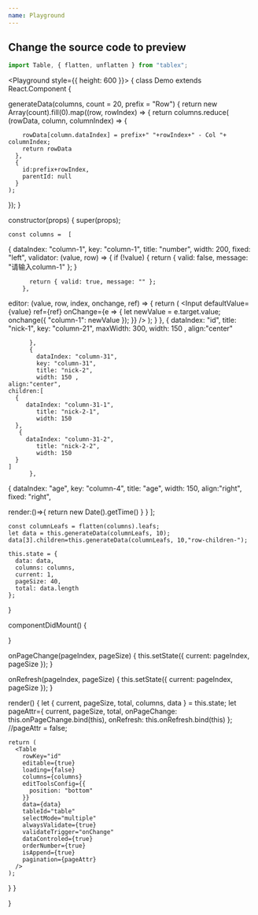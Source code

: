```yaml
---
name: Playground
---
```



## Change the source code to preview

```javascript
import Table, { flatten, unflatten } from "tablex";
```

<Playground style={{ height: 600 }}>
 {
  class Demo extends React.Component {
 
 generateData(columns, count = 20, prefix = "Row") {
 return new Array(count).fill(0).map((row, rowIndex) => {
    return columns.reduce(
      (rowData, column, columnIndex) => {
        
        rowData[column.dataIndex] = prefix+" "+rowIndex+" - Col "+ columnIndex;
        return rowData
      },
      {
        id:prefix+rowIndex,
        parentId: null
      }
    );
  });
}

  constructor(props) {
    super(props);

    const columns =  [
  {
    dataIndex: "column-1",
    key: "column-1",
    title: "number",
    width: 200,
    fixed: "left",
   validator: (value, row) => {
          if (!value) {
            return { valid: false, message: "请输入column-1" };
          }

          return { valid: true, message: "" };
        },
   editor: (value, row, index, onchange, ref) => {
          return (
            <Input
              defaultValue={value}
              ref={ref}
              onChange={e => {
                let newValue = e.target.value;
                onchange({
                  "column-1": newValue
                });
              }}
            />
          );
        }
  },
       {
            dataIndex: "id",
            title: "nick-1",
            key: "column-21",
            maxWidth: 300,
            width: 150 ,
    align:"center"

          },
          {
            dataIndex: "column-31",
            key: "column-31",
            title: "nick-2",
            width: 150 ,
    align:"center",
    children:[
      {
         dataIndex: "column-31-1",
            title: "nick-2-1",
            width: 150 
      },
       {
         dataIndex: "column-31-2",
            title: "nick-2-2",
            width: 150 
      }
    ]
          },
  {
    dataIndex: "age",
    key: "column-4",
    title: "age",
    width: 150,
    align:"right",
    fixed: "right",

render:()=>{
  return new Date().getTime()
}
  }
];

    const columnLeafs = flatten(columns).leafs;
    let data = this.generateData(columnLeafs, 10);
    data[3].children=this.generateData(columnLeafs, 10,"row-children-");

    this.state = {
      data: data,
      columns: columns,
      current: 1,
      pageSize: 40,
      total: data.length
    };
  }


  componentDidMount() {
 
  }

  onPageChange(pageIndex, pageSize) {
    this.setState({
      current: pageIndex,
      pageSize
    });
  }

  onRefresh(pageIndex, pageSize) {
    this.setState({
      current: pageIndex,
      pageSize
    });
  }

  render() {
    let { current, pageSize, total, columns, data } = this.state;
    let pageAttr={
        current,
          pageSize,
          total,
          onPageChange: this.onPageChange.bind(this),
          onRefresh: this.onRefresh.bind(this)
    };
    //pageAttr = false;

    return (
      <Table
        rowKey="id"
        editable={true}
        loading={false}
        columns={columns}
        editToolsConfig={{
          position: "bottom"
        }}
        data={data}
        tableId="table"
        selectMode="multiple"
        alwaysValidate={true}
        validateTrigger="onChange"
        dataControled={true}
        orderNumber={true}
        isAppend={true}
        pagination={pageAttr}
      />
    );
  }
}

 }
</Playground>
